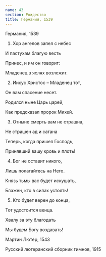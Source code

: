 ```yaml
---
name: 43
section: Рождество
title: Германия, 1539
---
```

Германия, 1539


1. Хор ангелов запел с небес

И пастухам благую весть

Принес, и им он говорит:

Младенец в яслях возлежит.


2. Иисус Христос – Младенец тот,

Он вам спасение несет.

Родился ныне Царь царей,

Как предсказал пророк Михей.


3. Отныне смерть вам не страшна,

Не страшен ад и сатана

Теперь, когда пришел Господь,

Принявший вашу кровь и плоть!


4. Бог не оставит никого,

Лишь полагайтесь на Него.

Князь тьмы вас будет искушать,

Блажен, кто в силах устоять!


5. Кто будет верен до конца,

Тот удостоится венца.

Хвалу за эту благодать

Мы будем Богу воздавать!


Мартин Лютер, 1543

Русский лютеранский сборник гимнов, 1915